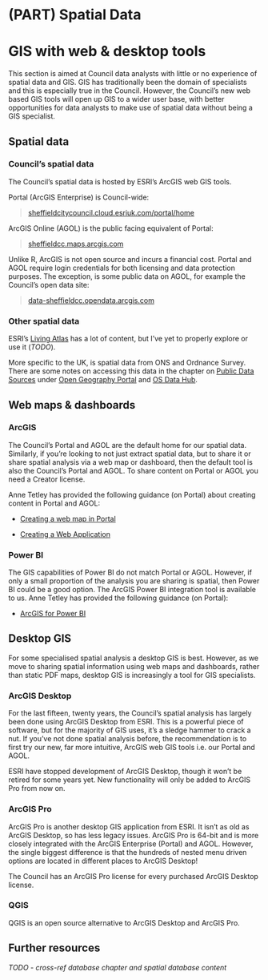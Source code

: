 # (PART) Spatial Data {.unnumbered}

# GIS with web & desktop tools

This section is aimed at Council data analysts with little or no experience of spatial data and GIS. GIS has traditionally been the domain of specialists and this is especially true in the Council. However, the Council's new web based GIS tools will open up GIS to a wider user base, with better opportunities for data analysts to make use of spatial data without being a GIS specialist.

## Spatial data

### Council's spatial data

The Council's spatial data is hosted by ESRI's ArcGIS web GIS tools.

Portal (ArcGIS Enterprise) is Council-wide:

> [sheffieldcitycouncil.cloud.esriuk.com/portal/home](https://sheffieldcitycouncil.cloud.esriuk.com/portal/home/)

ArcGIS Online (AGOL) is the public facing equivalent of Portal:

> [sheffieldcc.maps.arcgis.com](https://sheffieldcc.maps.arcgis.com/)

Unlike R, ArcGIS is not open source and incurs a financial cost. Portal and AGOL require login credentials for both licensing and data protection purposes. The exception, is some public data on AGOL, for example the Council's open data site:

> [data-sheffieldcc.opendata.arcgis.com](https://data-sheffieldcc.opendata.arcgis.com/)

### Other spatial data

ESRI's [Living Atlas](https://livingatlas.arcgis.com/en/home/) has a lot of content, but I've yet to properly explore or use it (*TODO*).

More specific to the UK, is spatial data from ONS and Ordnance Survey. There are some notes on accessing this data in the chapter on [Public Data Sources](#public-data) under [Open Geography Portal](#open-geography) and [OS Data Hub](#os-data-hub).

## Web maps & dashboards

### ArcGIS {#arcgis}

The Council's Portal and AGOL are the default home for our spatial data. Similarly, if you're looking to not just extract spatial data, but to share it or share spatial analysis via a web map or dashboard, then the default tool is also the Council's Portal and AGOL. To share content on Portal or AGOL you need a Creator license.

Anne Tetley has provided the following guidance (on Portal) about creating content in Portal and AGOL:

-   [Creating a web map in Portal](https://sheffieldcitycouncil.cloud.esriuk.com/portal/apps/storymaps/stories/47a2818d4a0442e9ac62eaa98621e30d)

-   [Creating a Web Application](https://sheffieldcitycouncil.cloud.esriuk.com/portal/apps/storymaps/stories/ffb57414e4454521bf578cd7bf04d6c2)

### Power BI

The GIS capabilities of Power BI do not match Portal or AGOL. However, if only a small proportion of the analysis you are sharing is spatial, then Power BI could be a good option. The ArcGIS Power BI integration tool is available to us. Anne Tetley has provided the following guidance (on Portal):

-   [ArcGIS for Power BI](https://sheffieldcitycouncil.cloud.esriuk.com/portal/apps/storymaps/stories/622f381b377c4607902064fd311a84f1)

## Desktop GIS

For some specialised spatial analysis a desktop GIS is best. However, as we move to sharing spatial information using web maps and dashboards, rather than static PDF maps, desktop GIS is increasingly a tool for GIS specialists.

### ArcGIS Desktop

For the last fifteen, twenty years, the Council's spatial analysis has largely been done using ArcGIS Desktop from ESRI. This is a powerful piece of software, but for the majority of GIS uses, it's a sledge hammer to crack a nut. If you've not done spatial analysis before, the recommendation is to first try our new, far more intuitive, ArcGIS web GIS tools i.e. our Portal and AGOL.

ESRI have stopped development of ArcGIS Desktop, though it won't be retired for some years yet. New functionality will only be added to ArcGIS Pro from now on.

### ArcGIS Pro

ArcGIS Pro is another desktop GIS application from ESRI. It isn't as old as ArcGIS Desktop, so has less legacy issues. ArcGIS Pro is 64-bit and is more closely integrated with the ArcGIS Enterprise (Portal) and AGOL. However, the single biggest difference is that the hundreds of nested menu driven options are located in different places to ArcGIS Desktop!

The Council has an ArcGIS Pro license for every purchased ArcGIS Desktop license.

### QGIS

QGIS is an open source alternative to ArcGIS Desktop and ArcGIS Pro.

## Further resources

*TODO - cross-ref database chapter and spatial database content*
